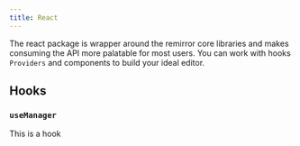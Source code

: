 ```yaml
---
title: React
---
```


The react package is wrapper around the remirror core libraries and makes consuming the API more palatable for most users. You can work with hooks `Providers` and components to build your ideal editor.

## Hooks

### `useManager`

This is a hook
